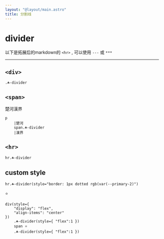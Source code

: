 ```yaml
---
layout: "@layout/main.astro"
title: 分割线
---
```



# divider

以下是拓展后的markdown的 `<hr>` , 可以使用 `---` 或 `***`

***

## `<div>`

<T class="☘-divider" />

```pug
.☘-divider
```

## `<span>`

<p>楚河<T tag="span" class="☘-divider" />漢界</p>

```pug
p
    |楚河
    span.☘-divider
    |漢界
```

## `<hr>`

<T tag="hr" class="☘-divider" />

```pug
hr.☘-divider
```

## custom style

<T tag="hr" class="☘-divider" style="border: 1px dotted rgb(var(--primary-2)"/>

```pug
hr.☘-divider(style="border: 1px dotted rgb(var(--primary-2)")
```

<div style="display: flex; align-items: center">
    <T class="☘-divider" style='flex: 1' />
    <span>⭐</span>
    <T class="☘-divider" style='flex: 1' />
</div>

```pug
div(style={ 
    "display": "flex", 
    "align-items": "center" 
})
    .☘-divider(style={ "flex":1 })
    span ⭐
    .☘-divider(style={ "flex":1 })
```